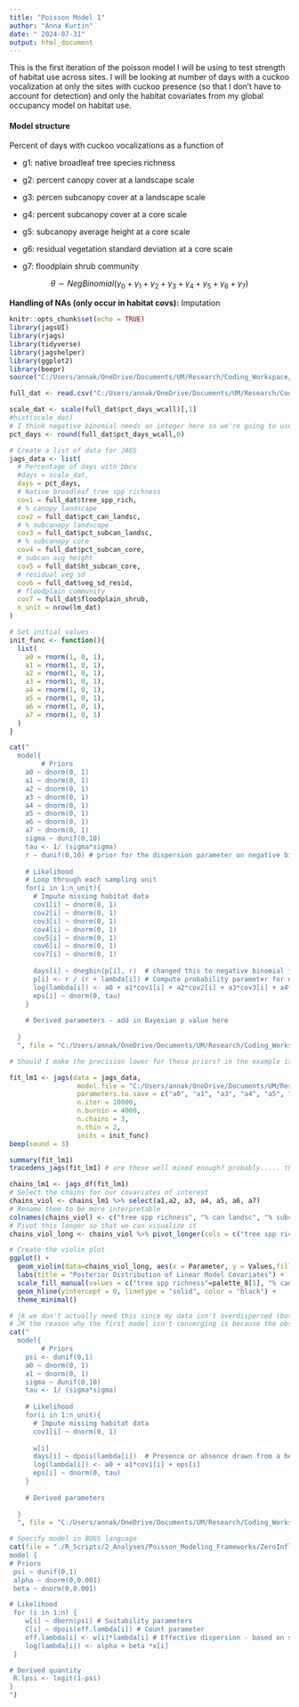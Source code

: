 ```yaml
---
title: "Poisson Model 1"
author: "Anna Kurtin"
date: " 2024-07-31"
output: html_document
---
```


This is the first iteration of the poisson model I will be using to test strength of habitat use across sites. I will be looking at number of days with a cuckoo vocalization at only the sites with cuckoo presence (so that I don't have to account for detection) and only the habitat covariates from my global occupancy model on habitat use. 

#### Model structure


  
Percent of days with cuckoo vocalizations as a function of 

* g1: native broadleaf tree species richness

* g2: percent canopy cover at a landscape scale

* g3: percen subcanopy cover at a landscape scale

* g4: percent subcanopy cover at a core scale

* g5: subcanopy average height at a core scale

* g6: residual vegetation standard deviation at a core scale

* g7: floodplain shrub community

$$
\theta \sim NegBinomial(\gamma_0 + \gamma_{1} + \gamma_{2} + \gamma_{3}  + \gamma_{4}  + \gamma_{5}  + \gamma_{6} + \gamma_{7})
$$

**Handling of NAs (only occur in habitat covs):** Imputation 

```r
knitr::opts_chunk$set(echo = TRUE)
library(jagsUI)
library(rjags)
library(tidyverse)
library(jagshelper)
library(ggplot2)
library(beepr)
source("C:/Users/annak/OneDrive/Documents/UM/Research/Coding_Workspace/Cuckoo-Research/R_Scripts/5_Visualization/Create_HexCodes_CuckooColorBlind.R")
```


```R
full_dat <- read.csv("C:/Users/annak/OneDrive/Documents/UM/Research/Coding_Workspace/Cuckoo-Research/Data/Habitat_Model_Covariates/Linear_Model/Archive/HabChap_PoissonMod_DaysBBCU_HavCovs.csv")

scale_dat <- scale(full_dat$pct_days_wcall)[,1]
#hist(scale_dat)
# I think negative binomial needs an integer here so we're going to use the non scaled one and see how it goes
pct_days <- round(full_dat$pct_days_wcall,0)

# Create a list of data for JAGS
jags_data <- list(
  # Percentage of days with bbcu
  #days = scale_dat, 
  days = pct_days,
  # Native broadleaf tree spp richness
  cov1 = full_dat$tree_spp_rich,
  # % canopy landscape
  cov2 = full_dat$pct_can_landsc,
  # % subcanopy landscape
  cov3 = full_dat$pct_subcan_landsc,
  # % subcanopy core
  cov4 = full_dat$pct_subcan_core,
  # subcan avg height
  cov5 = full_dat$ht_subcan_core,  
  # residual veg sd
  cov6 = full_dat$veg_sd_resid,
  # floodplain community
  cov7 = full_dat$floodplain_shrub,
  n_unit = nrow(lm_dat)
)

# Set initial values 
init_func <- function(){
  list(
    a0 = rnorm(1, 0, 1),
    a1 = rnorm(1, 0, 1),
    a2 = rnorm(1, 0, 1),
    a3 = rnorm(1, 0, 1),
    a4 = rnorm(1, 0, 1),
    a5 = rnorm(1, 0, 1),
    a6 = rnorm(1, 0, 1),
    a7 = rnorm(1, 0, 1)
  )
}
```

```R
cat("
  model{
        # Priors
    a0 ~ dnorm(0, 1)
    a1 ~ dnorm(0, 1)
    a2 ~ dnorm(0, 1)
    a3 ~ dnorm(0, 1)
    a4 ~ dnorm(0, 1)
    a5 ~ dnorm(0, 1)
    a6 ~ dnorm(0, 1)
    a7 ~ dnorm(0, 1)
    sigma ~ dunif(0,10)
    tau <- 1/ (sigma*sigma)
    r ~ dunif(0,10) # prior for the dispersion parameter on negative binomial
  
    # Likelihood
    # Loop through each sampling unit
    for(i in 1:n_unit){
      # Impute missing habitat data
      cov1[i] ~ dnorm(0, 1)
      cov2[i] ~ dnorm(0, 1)
      cov3[i] ~ dnorm(0, 1)
      cov4[i] ~ dnorm(0, 1)
      cov5[i] ~ dnorm(0, 1)
      cov6[i] ~ dnorm(0, 1)
      cov7[i] ~ dnorm(0, 1)
  
      days[i] ~ dnegbin(p[i], r)  # changed this to negative binomial from dpois()
      p[i] <- r / (r + lambda[i]) # Compute probability parameter for negative binomial using lambda (mean) and r (dispersion), I thought moments for negative binomial are mean and dispersion, not probability and dispersion, but I'm not sure if R takes things differently 
      log(lambda[i]) <- a0 + a1*cov1[i] + a2*cov2[i] + a3*cov3[i] + a4*cov4[i] + a5*cov5[i] + a6*cov6[i] + a7*cov7[i] + eps[i]
      eps[i] ~ dnorm(0, tau)
    }
    
    # Derived parameters - add in Bayesian p value here
    
  }
  ", file = "C:/Users/annak/OneDrive/Documents/UM/Research/Coding_Workspace/Cuckoo-Research/R_Scripts/2_Analyses/Habitat_Chapter/Poisson_Model/Model_Structure_Files/JAGS_HabLinearMod1.txt")

# Should I make the precision lower for these priors? in the example it was alpha ~ dnorm(0,0.001)

```

```R
fit_lm1 <- jags(data = jags_data, 
                 model.file = "C:/Users/annak/OneDrive/Documents/UM/Research/Coding_Workspace/Cuckoo-Research/R_Scripts/2_Analyses/Habitat_Chapter/Poisson_Model/Model_Structure_Files/JAGS_HabLinearMod1.txt",
                 parameters.to.save = c("a0", "a1", "a3", "a4", "a5", "a6", "a7"),
                 n.iter = 10000, 
                 n.burnin = 4000, 
                 n.chains = 3,
                 n.thin = 2,
                 inits = init_func)
beep(sound = 3)
```


```R
summary(fit_lm1)
tracedens_jags(fit_lm1) # are these well mixed enough? probably..... they look good for the effective sample size and for the Rhat/Gelman Rubin statistic
```

```R
chains_lm1 <- jags_df(fit_lm1)
# Select the chains for our covariates of interest
chains_viol <- chains_lm1 %>% select(a1,a2, a3, a4, a5, a6, a7)
# Rename them to be more interpretable
colnames(chains_viol) <- c("tree spp richness", "% can landsc", "% subcan landsc", "% subcan core", "subcan avg height", "residual veg sd", "floodplain shrub")
# Pivot this longer so that we can visualize it
chains_viol_long <- chains_viol %>% pivot_longer(cols = c("tree spp richness", "% can landsc", "% subcan landsc", "% subcan core", "subcan avg height", "residual veg sd", "floodplain shrub"),names_to = "Parameter", values_to = "Values")

# Create the violin plot
ggplot() +
  geom_violin(data=chains_viol_long, aes(x = Parameter, y = Values,fill = Parameter),trim = FALSE) +
  labs(title = "Posterior Distribution of Linear Model Covariates") +
  scale_fill_manual(values = c("tree spp richness"=palette_8[1], "% can landsc" = palette_8[2], "% subcan landsc" = palette_8[3], "% subcan core" = palette_8[4], "subcan avg height" = palette_8[5], "residual veg sd" = palette_8[6], "floodplain shrub" = palette_8[7])) + 
  geom_hline(yintercept = 0, linetype = "solid", color = "black") +
  theme_minimal()

```



```R
# jk we don't actually need this since my data isn't overdispersed (but maybe double check this)
# JK the reason why the first model isn't converging is because the observations don't follow a poisson distribution
cat("
  model{
        # Priors
    psi <- dunif(0,1)
    a0 ~ dnorm(0, 1)
    a1 ~ dnorm(0, 1)
    sigma ~ dunif(0,10)
    tau <- 1/ (sigma*sigma)
  
    # Likelihood
    for(i in 1:n_unit){
      # Impute missing habitat data
      cov1[i] ~ dnorm(0, 1)
  
      w[i]
      days[i] ~ dpois(lambda[i])  # Presence or absence drawn from a bernoulli distribution with occupancy probability psi  
      log(lambda[i]) <- a0 + a1*cov1[i] + eps[i]
      eps[i] ~ dnorm(0, tau)
    }
    
    # Derived parameters
    
  }
  ", file = "C:/Users/annak/OneDrive/Documents/UM/Research/Coding_Workspace/Cuckoo-Research/R_Scripts/2_Analyses/Habitat_Chapter/Poisson_Model/Model_Structure_Files/JAGS_HabLinearMod2.txt")

# Specify model in BUGS language
cat(file = "./R_Scripts/2_Analyses/Poisson_Modeling_Frameworks/ZeroInflatedPoissonEx.txt", "
model {
# Priors
 psi ~ dunif(0,1)
 alpha ~ dnorm(0,0.001)
 beta ~ dnorm(0,0.001)

# Likelihood
 for (i in 1:n) {
    w[i] ~ dbern(psi) # Suitability parameters
    C[i] ~ dpois(eff.lambda[i]) # Count parameter
    eff.lambda[i] <- w[i]*lambda[i] # Effective dispersion - based on suitability?
    log(lambda[i]) <- alpha + beta *x[i]
 }

# Derived quantity
 R.lpsi <- logit(1-psi)
}
")

```